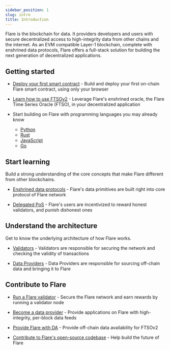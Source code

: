 ```yaml
---
sidebar_position: 1
slug: intro
title: Introduction
---
```


Flare is the blockchain for data. It providers developers and users with secure decentralized access to high-integrity data from other chains and the internet. As an EVM compatible Layer-1 blockchain, complete with enshrined data protocols, Flare offers a full-stack solution for building the next generation of decentralized applications.

## Getting started

- [Deploy your first smart contract](../../guides/deploy-first-contract) - Build and deploy your first on-chain Flare smart contract, using only your browser

- [Learn how to use FTSOv2](../ftso/getting-started) - Leverage Flare's enshrined oracle, the Flare Time Series Oracle (FTSO), in your decentralized application

- Start building on Flare with programming languages you may already know

  - [Python](../../guides/flare-for-python-developers)
  - [Rust](../../guides/flare-for-rust-developers)
  - [JavaScript](../../guides/flare-for-javascript-developers)
  - [Go](../../guides/flare-for-go-developers)

## Start learning

Build a strong understanding of the core concepts that make Flare different from other blockchains.

- [Enshrined data protocols](../../guides/what-is-enshrining) - Flare's data primitives are built right into core protocol of Flare network

- [Delegated PoS](../../guides/what-is-dpos) - Flare's users are incentivized to reward honest validators, and punish dishonest ones

## Understand the architecture

Get to know the underlying architecture of how Flare works.

- [Validators](../../guides/what-is-a-flare-validator) - Validators are responsible for securing the network and checking the validity of transactions

- [Data Providers](../../guides/what-is-a-flare-data-provider) - Data Providers are responsible for sourcing off-chain data and bringing it to Flare

## Contribute to Flare

- [Run a Flare validator](../run-a-node/validator-node) - Secure the Flare network and earn rewards by running a validator node

- [Become a data provider](../run-a-node/ftso-data-provider) - Provide applications on Flare with high-integrity, per-block data feeds

- [Provide Flare with DA](../run-a-node/ftso-data-availability) - Provide off-chain data availability for FTSOv2

- [Contribute to Flare's open-source codebase](https://github.com/flare-foundation) - Help build the future of Flare
